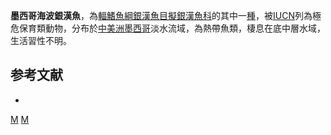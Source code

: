 {{Speciesbox 
| status = CR
| status_system = IUCN3.1
| taxon = Poblana alchichica 
| authority =  [[de_Buen|de Buen]], 1945
| synonyms = 
}}
'''墨西哥海波銀漢魚'''，為[[輻鰭魚綱|輻鰭魚綱]][[銀漢魚目|銀漢魚目]][[擬銀漢魚科|擬銀漢魚科]]的其中一[[種|種]]，被[[IUCN|IUCN]]列為極危保育類動物，分布於[[中美洲|中美洲]][[墨西哥|墨西哥]]淡水流域，為熱帶魚類，棲息在底中層水域，生活習性不明。

==参考文献==
*{{FishBase_species|genus=Poblana|species=alchichica|year=2016|month=3}}

{{Taxonbar|from=Q4713051}}

[[Category:海波銀漢魚屬|M]]
[[Category:1945年描述的鱼类|M]]

{{魚類小作品}}